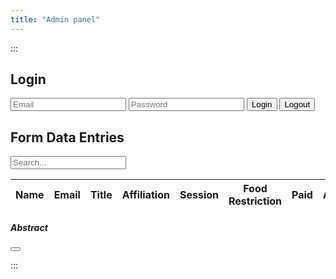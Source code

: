 ```yaml
---
title: "Admin panel"
---
```





```{=html}
<script type="module">
  import { initializeApp } from "https://www.gstatic.com/firebasejs/11.4.0/firebase-app.js";
  import { getAuth, createUserWithEmailAndPassword, signInWithEmailAndPassword, signOut, onAuthStateChanged, sendEmailVerification } from "https://www.gstatic.com/firebasejs/11.4.0/firebase-auth.js";

  const firebaseConfig = {
    apiKey: "AIzaSyCH3avPPXfXI49GTopvaFbeKrPtu8ufa2c",
    authDomain: "sbdm2025.firebaseapp.com",
    projectId: "sbdm2025",
    storageBucket: "sbdm2025.firebasestorage.app",
    messagingSenderId: "846447691095",
    appId: "1:846447691095:web:e41322d89f69949469ea12",
    measurementId: "G-G79REFBJ4H"
  };

  const app = initializeApp(firebaseConfig);
  const auth = getAuth(app);

  document.getElementById("login-btn").addEventListener("click", async () => {
    const email = document.getElementById("email").value;
    const password = document.getElementById("password").value;
    try {
      const userCredential = await signInWithEmailAndPassword(auth, email, password);
      if (!userCredential.user.emailVerified) {
        alert("Please verify your email address before logging in.");
        await signOut(auth);
        return;
      }
    } catch (error) {
      alert(error.message);
    }
  });

    async function hashPassword(password) {
        const encoder = new TextEncoder();
        const data = encoder.encode(password);
        const hashBuffer = await crypto.subtle.digest("SHA-256", data);
        return Array.from(new Uint8Array(hashBuffer))
            .map(byte => byte.toString(16).padStart(2, "0"))
            .join("");
    }

  document.getElementById("signup-btn").addEventListener("click", async () => {
    const email = document.getElementById("signup-email").value;
    const password = document.getElementById("signup-password").value;
    try {
      const userCredential = await createUserWithEmailAndPassword(auth, email, password);
      await sendEmailVerification(userCredential.user);
      alert("Verification email sent. Please check your inbox.");
    } catch (error) {
      alert(error.message);
    }
  });

  document.getElementById("logout-btn").addEventListener("click", async () => {
    await signOut(auth);
  });


  async function fetchUserData(email) {
    try {
      const response = await fetch(`https://misc.robustcircuit.eu/user/${email}`);
      const result = await response.json();
      console.log(result.data)
      if (result.success) {
        document.getElementById("formName").value = result.data.name;
        document.getElementById("formEmail").value = email;
        document.getElementById("formAffiliation").value = result.data.affiliation;
        document.getElementById("formAbstract").value = result.data.abstract;
        // Prepopulate the radio button based on formSession
        const sessionValue = result.data.session; // Assuming this matches the radio values
        const radioButton = document.querySelector(`input[name="formSession"][value="${sessionValue}"]`);
        if (radioButton) {
            radioButton.checked = true;
        }
      }
    } catch (error) {
      console.error("Error fetching user data:", error);
    }

  }

  onAuthStateChanged(auth, (user) => {
    if (user && user.emailVerified && (user.email=='sbdm2025.lyon@gmail.com')) {
      fetchAllData(user.password)
    }
  });

// Fetch data from backend API
    async function fetchAllData() {
        const user = auth.currentUser;
        const hashedPassword = await hashPassword(user.password);
        const response = await fetch(`https://misc.robustcircuit.eu/all?hash=${hashedPassword}`);
        const result = await response.json();
        let tableBody = "";
        data.forEach(entry => {
            tableBody += `
                <tr data-id="${entry._id}">
                    <td contenteditable="true" class="editable" data-field="name">${entry.name}</td>
                    <td contenteditable="true" class="editable" data-field="email">${entry.email}</td>
                    <td contenteditable="true" class="editable" data-field="title">${entry.title}</td>
                    <td contenteditable="true" class="editable" data-field="affiliation">${entry.affiliation}</td>
                    <td contenteditable="true" class="editable" data-field="session">${entry.session}</td>
                    <td contenteditable="true" class="editable" data-field="foodrestriction">${entry.foodrestriction}</td>
                    <td>
                        <select class="form-select editable" data-field="paid">
                            <option value="true" ${entry.paid ? "selected" : ""}>Yes</option>
                            <option value="false" ${!entry.paid ? "selected" : ""}>No</option>
                        </select>
                    </td>
                    <td><button class="btn btn-primary btn-sm" onclick="showAbstract('${entry.abstract.replace(/'/g, "&apos;")}')">View</button></td>
                </tr>`;
        });
        $("#tableBody").html(tableBody);
    };

    function showAbstract(abstract) {
        $("#modalBody").text(abstract);
        $("#abstractModal").modal("show");
    }

    // Inline edit event
    $(document).on("blur", ".editable", function () {
        let row = $(this).closest("tr");
        let id = row.data("id");
        let field = $(this).data("field");
        let value = $(this).hasClass("form-select") ? $(this).val() : $(this).text().trim();

        updateEntry(id, field, value);
    });

    // Search functionality
    $("#search").on("keyup", function () {
        let value = $(this).val().toLowerCase();
        $("#tableBody tr").filter(function () {
            $(this).toggle($(this).text().toLowerCase().indexOf(value) > -1)
        });
    });

    function updateEntry(id, field, value, password) {
        const user = auth.currentUser;
        const hashedPassword = await hashPassword(user.password);
        $.ajax({
            url: `https://misc.robustcircuit.eu/edit?hash=${hashedPassword}&id=${id}`,
            type: "PUT",
            contentType: "application/json",
            data: JSON.stringify({ [field]: value }),
            success: function (response) {
                console.log("Update successful", response);
            },
            error: function (error) {
                console.error("Update failed", error);
            }
        });
    }

  document.getElementById("registrationForm").addEventListener("submit", async function(event) {
    event.preventDefault();
    const user = auth.currentUser;
    if (!user || !user.emailVerified) return;
    const formData = {
      name: document.getElementById("name").value,
      email: user.email,
      message: document.getElementById("message").value
    };
    try {
      const response = await fetch("https://misc.robustcircuit.eu/submit-form", {
        method: "POST",
        headers: { "Content-Type": "application/json" },
        body: JSON.stringify(formData)
      });
      const result = await response.json();
      document.getElementById("responseMessage").innerText = result.message;
    } catch (error) {
      document.getElementById("responseMessage").innerText = "Error submitting the form.";
    }
  });
  
</script>

```

:::
```{=html}
    <div class="container mt-4">
        <div class="col-md-5">
            <div class="auth-container text-center">
                <h2>Login</h2>
                <input type="email" id="email" class="form-control" placeholder="Email">
                <input type="password" id="password" class="form-control" placeholder="Password">
                <button id="login-btn" class="btn btn-primary mt-2">Login</button>
                <button id="logout-btn" class="btn btn-secondary mt-2">Logout</button>
            </div>
        </div>
        <h2 class="mb-3">Form Data Entries</h2>
        <input type="text" id="search" class="form-control mb-3" placeholder="Search...">
        <table class="table table-bordered table-striped">
            <thead>
                <tr>
                    <th>Name</th>
                    <th>Email</th>
                    <th>Title</th>
                    <th>Affiliation</th>
                    <th>Session</th>
                    <th>Food Restriction</th>
                    <th>Paid</th>
                    <th>Abstract</th>
                </tr>
            </thead>
            <tbody id="tableBody">
                <!-- Data will be inserted here dynamically -->
            </tbody>
        </table>
    </div>

    <!-- Abstract Modal -->
    <div class="modal fade" id="abstractModal" tabindex="-1" aria-labelledby="modalLabel" aria-hidden="true">
        <div class="modal-dialog">
            <div class="modal-content">
                <div class="modal-header">
                    <h5 class="modal-title" id="modalLabel">Abstract</h5>
                    <button type="button" class="btn-close" data-bs-dismiss="modal" aria-label="Close"></button>
                </div>
                <div class="modal-body" id="modalBody">
                    <!-- Abstract content will be injected here -->
                </div>
            </div>
        </div>
    </div>

```
:::